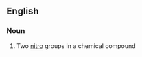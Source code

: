 ==English==

===Noun===
{{en-noun|-}}

#{{organic chemistry}} Two [[nitro]] groups in a chemical compound
